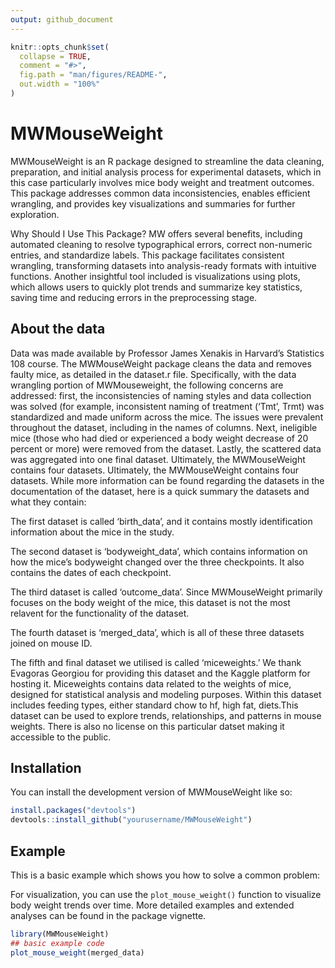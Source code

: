```yaml
---
output: github_document
---
```


<!-- README.md is generated from README.Rmd. Please edit that file -->

```r
knitr::opts_chunk$set(
  collapse = TRUE,
  comment = "#>",
  fig.path = "man/figures/README-",
  out.width = "100%"
)
```

# MWMouseWeight

<!-- badges: start -->
<!-- badges: end -->

MWMouseWeight  is an R package designed to streamline the data cleaning, preparation, and initial analysis process for experimental datasets, which in this case particularly involves mice body weight and treatment outcomes. This package addresses common data inconsistencies, enables efficient wrangling, and provides key visualizations and summaries for further exploration.

Why Should I Use This Package?
MW offers several benefits, including automated cleaning to resolve typographical errors, correct non-numeric entries, and standardize labels. This package facilitates consistent wrangling, transforming datasets into analysis-ready formats with intuitive functions. Another insightful tool included is visualizations using plots, which allows users to quickly plot trends and summarize key statistics, saving time and reducing errors in the preprocessing stage.

## About the data

Data was made available by Professor James Xenakis in Harvard's Statistics 108 course. The MWMouseWeight package cleans the data and removes faulty mice, as detailed in the dataset.r file. Specifically, with the data wrangling portion of MWMouseweight, the following concerns are addressed: first, the inconsistencies of naming styles and data collection was solved (for example, inconsistent naming of treatment (‘Tmt’, Trmt) was standardized and made uniform across the mice. The issues were prevalent throughout the dataset, including in the names of columns. Next, ineligible mice (those who had died or experienced a body weight decrease of 20 percent or more) were removed from the dataset. Lastly, the scattered data was aggregated into one final dataset.  Ultimately, the MWMouseWeight contains four datasets. Ultimately, the MWMouseWeight contains four datasets. While more information can be found regarding the datasets in the documentation of the dataset, here is a quick summary the datasets and what they contain:

The first dataset is called 'birth_data', and it contains mostly identification information about the mice in the study.

The second dataset is 'bodyweight_data', which contains information on how the mice's bodyweight changed over the three checkpoints. It also contains the dates of each checkpoint.

The third dataset is called 'outcome_data'. Since MWMouseWeight primarily focuses on the body weight of the mice, this dataset is not the most relavent for the functionality of the dataset. 

The fourth dataset is 'merged_data', which is all of these three datasets joined on mouse ID.

The fifth and final dataset we utilised is called 'miceweights.' We thank Evagoras Georgiou for providing this dataset and the Kaggle platform for hosting it. Miceweights contains data related to the weights of mice, designed for statistical analysis and modeling purposes. Within this dataset includes feeding types, either standard chow to hf, high fat, diets.This dataset can be used to explore trends, relationships, and patterns in mouse weights. There is also no license on this particular datset making it accessible to the public.

## Installation

You can install the development version of MWMouseWeight like so:

``` r
install.packages("devtools")
devtools::install_github("yourusername/MWMouseWeight")

```

## Example

This is a basic example which shows you how to solve a common problem:

For visualization, you can use the `plot_mouse_weight()` function to visualize body weight trends over time. More detailed examples and extended analyses can be found in the package vignette.

```r
library(MWMouseWeight)
## basic example code
plot_mouse_weight(merged_data)
```

